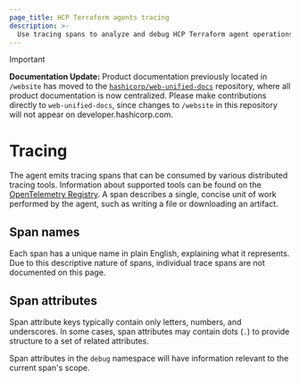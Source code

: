 ```yaml
---
page_title: HCP Terraform agents tracing
description: >-
  Use tracing spans to analyze and debug HCP Terraform agent operations. Learn about supported tools and rules for tracing spans.
---
```


> [!IMPORTANT]  
> **Documentation Update:** Product documentation previously located in `/website` has moved to the [`hashicorp/web-unified-docs`](https://github.com/hashicorp/web-unified-docs) repository, where all product documentation is now centralized. Please make contributions directly to `web-unified-docs`, since changes to `/website` in this repository will not appear on developer.hashicorp.com.

# Tracing

The agent emits tracing spans that can be consumed by various distributed
tracing tools. Information about supported tools can be found on the
[OpenTelemetry Registry](https://opentelemetry.io/registry/). A span describes
a single, concise unit of work performed by the agent, such as writing a file
or downloading an artifact.

## Span names

Each span has a unique name in plain English, explaining what it represents.
Due to this descriptive nature of spans, individual trace spans are not
documented on this page.

## Span attributes

Span attribute keys typically contain only letters, numbers, and underscores.
In some cases, span attributes may contain dots (`.`) to provide structure to a
set of related attributes.

Span attributes in the `debug` namespace will have information relevant to the
current span's scope.
